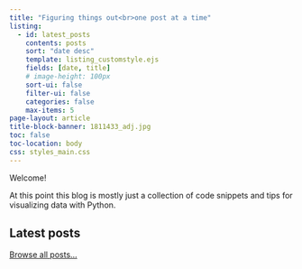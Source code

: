 ```yaml
---
title: "Figuring things out<br>one post at a time"
listing:
  - id: latest_posts
    contents: posts
    sort: "date desc"
    template: listing_customstyle.ejs
    fields: [date, title]
    # image-height: 100px
    sort-ui: false
    filter-ui: false
    categories: false
    max-items: 5
page-layout: article
title-block-banner: 1811433_adj.jpg
toc: false
toc-location: body
css: styles_main.css
---
```


:::{.column-page}
:::


Welcome! 

At this point this blog is mostly just a collection of code snippets and tips for visualizing data with Python. 


## Latest posts

::: {#latest_posts}
:::

<div class="view_all">[Browse all posts...](all_posts_categorized.qmd)</div>

<!-- ## Tutorials and projects  -->

